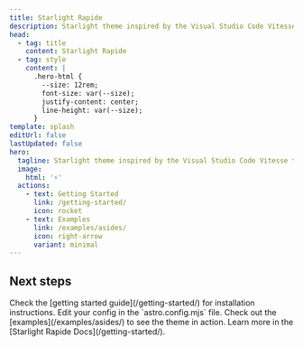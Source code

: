 ```yaml
---
title: Starlight Rapide
description: Starlight theme inspired by the Visual Studio Code Vitesse theme.
head:
  - tag: title
    content: Starlight Rapide
  - tag: style
    content: |
      .hero-html {
        --size: 12rem;
        font-size: var(--size);
        justify-content: center;
        line-height: var(--size);
      }
template: splash
editUrl: false
lastUpdated: false
hero:
  tagline: Starlight theme inspired by the Visual Studio Code Vitesse theme.
  image:
    html: '⚡'
  actions:
    - text: Getting Started
      link: /getting-started/
      icon: rocket
    - text: Examples
      link: /examples/asides/
      icon: right-arrow
      variant: minimal
---
```



## Next steps

<CardGrid stagger>
  <Card title="Install the plugin" icon="puzzle">
    Check the [getting started guide](/getting-started/) for installation
    instructions.
  </Card>
  <Card title="Configure the plugin" icon="rocket">
    Edit your config in the `astro.config.mjs` file.
  </Card>
  <Card title="Preview the theme" icon="seti:image">
    Check out the [examples](/examples/asides/) to see the theme in action.
  </Card>
  <Card title="Read the docs" icon="open-book">
    Learn more in the [Starlight Rapide Docs](/getting-started/).
  </Card>
</CardGrid>
